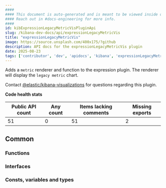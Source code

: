 ```yaml
---
####
#### This document is auto-generated and is meant to be viewed inside our experimental, new docs system.
#### Reach out in #docs-engineering for more info.
####
id: kibExpressionLegacyMetricVisPluginApi
slug: /kibana-dev-docs/api/expressionLegacyMetricVis
title: "expressionLegacyMetricVis"
image: https://source.unsplash.com/400x175/?github
description: API docs for the expressionLegacyMetricVis plugin
date: 2025-08-23
tags: ['contributor', 'dev', 'apidocs', 'kibana', 'expressionLegacyMetricVis']
---
```


Adds a `metric` renderer and function to the expression plugin. The renderer will display the `legacy metric` chart.

Contact [@elastic/kibana-visualizations](https://github.com/orgs/elastic/teams/kibana-visualizations) for questions regarding this plugin.

**Code health stats**

| Public API count  | Any count | Items lacking comments | Missing exports |
|-------------------|-----------|------------------------|-----------------|
| 51 | 0 | 51 | 2 |

## Common

### Functions
<DocDefinitionList data={expressionLegacyMetricVisObj.common.functions}/>

### Interfaces
<DocDefinitionList data={expressionLegacyMetricVisObj.common.interfaces}/>

### Consts, variables and types
<DocDefinitionList data={expressionLegacyMetricVisObj.common.misc}/>

